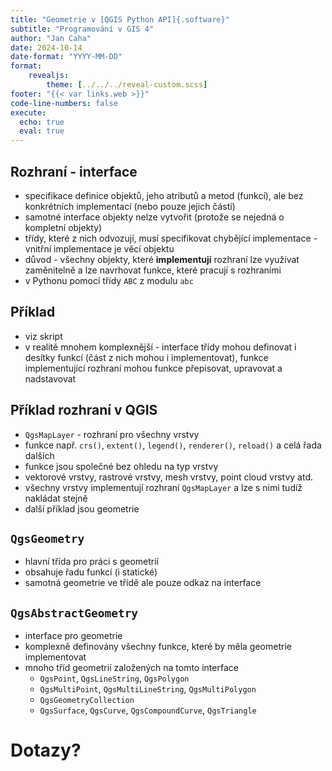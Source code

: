 ```yaml
---
title: "Geometrie v [QGIS Python API]{.software}"
subtitle: "Programování v GIS 4"
author: "Jan Caha"
date: 2024-10-14
date-format: "YYYY-MM-DD"
format: 
    revealjs:
        theme: [../../../reveal-custom.scss]
footer: "{{< var links.web >}}"
code-line-numbers: false
execute:
  echo: true
  eval: true
---
```


## Rozhraní - interface

- specifikace definice objektů, jeho atributů a metod (funkcí), ale bez konkrétních implementací (nebo pouze jejich částí)
- samotné interface objekty nelze vytvořit (protože se nejedná o kompletní objekty)
- třídy, které z nich odvozují, musí specifikovat chybějící implementace - vnitřní implementace je věcí objektu
- důvod - všechny objekty, které **implementují** rozhraní lze využívat zaměnitelně a lze navrhovat funkce, které pracují s rozhraními
- v [Pythonu]{.software} pomocí třídy `ABC` z modulu `abc`

## Příklad

- viz skript
- v realitě mnohem komplexnější - interface třídy mohou definovat i desítky funkcí (část z nich mohou i implementovat), funkce implementující rozhraní mohou funkce přepisovat, upravovat a nadstavovat

## Příklad rozhraní v QGIS

- `QgsMapLayer` - rozhraní pro všechny vrstvy
- funkce např. `crs()`, `extent()`, `legend()`, `renderer()`, `reload()` a celá řada dalších
- funkce jsou společné bez ohledu na typ vrstvy
- vektorové vrstvy, rastrové vrstvy, mesh vrstvy, point cloud vrstvy atd.
- všechny vrstvy implementují rozhraní `QgsMapLayer` a lze s nimi tudíž nakládat stejně
- další příklad jsou geometrie 

## `QgsGeometry`

- hlavní třída pro práci s geometrií
- obsahuje řadu funkcí (i statické)
- samotná geometrie ve třídě ale pouze odkaz na interface
  
## `QgsAbstractGeometry`

- interface pro geometrie
- komplexně definovány všechny funkce, které by měla geometrie implementovat
- mnoho tříd geometrií založených na tomto interface
    - `QgsPoint`, `QgsLineString`, `QgsPolygon`
    - `QgsMultiPoint`, `QgsMultiLineString`, `QgsMultiPolygon`
    - `QgsGeometryCollection`
    - `QgsSurface`, `QgsCurve`, `QgsCompoundCurve`, `QgsTriangle`

# Dotazy?{.center}